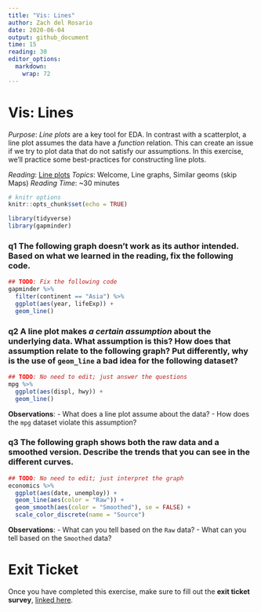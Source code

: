 ```yaml
---
title: "Vis: Lines"
author: Zach del Rosario
date: 2020-06-04
output: github_document
time: 15
reading: 30
editor_options: 
  markdown: 
    wrap: 72
---
```


# Vis: Lines

*Purpose*: *Line plots* are a key tool for EDA. In contrast with a
scatterplot, a line plot assumes the data have a *function* relation.
This can create an issue if we try to plot data that do not satisfy our
assumptions. In this exercise, we'll practice some best-practices for
constructing line plots.

*Reading*: [Line plots](https://rstudio.cloud/learn/primers/3.6)
*Topics*: Welcome, Line graphs, Similar geoms (skip Maps) *Reading
Time*: \~30 minutes

```r
# knitr options
knitr::opts_chunk$set(echo = TRUE)
```

```r
library(tidyverse)
library(gapminder)

```

### **q1** The following graph doesn't work as its author intended. Based on what we learned in the reading, fix the following code.

```r
## TODO: Fix the following code
gapminder %>%
  filter(continent == "Asia") %>%
  ggplot(aes(year, lifeExp)) +
  geom_line()
```

### **q2** A line plot makes *a certain assumption* about the underlying data. What assumption is this? How does that assumption relate to the following graph? Put differently, why is the use of `geom_line` a bad idea for the following dataset?

```r
## TODO: No need to edit; just answer the questions
mpg %>%
  ggplot(aes(displ, hwy)) +
  geom_line()

```

**Observations**: - What does a line plot assume about the data? - How
does the `mpg` dataset violate this assumption?

### **q3** The following graph shows both the raw data and a smoothed version. Describe the trends that you can see in the different curves.

```r
## TODO: No need to edit; just interpret the graph
economics %>%
  ggplot(aes(date, unemploy)) +
  geom_line(aes(color = "Raw")) +
  geom_smooth(aes(color = "Smoothed"), se = FALSE) +
  scale_color_discrete(name = "Source")
```

**Observations**: - What can you tell based on the `Raw` data? - What
can you tell based on the `Smoothed` data?

<!-- include-exit-ticket -->

# Exit Ticket

<!-- -------------------------------------------------- -->

Once you have completed this exercise, make sure to fill out the **exit
ticket survey**, [linked
here](https://docs.google.com/forms/d/e/1FAIpQLSeuq2LFIwWcm05e8-JU84A3irdEL7JkXhMq5Xtoalib36LFHw/viewform?usp=pp_url&entry.693978880=e-vis05-lines-assignment.Rmd).
